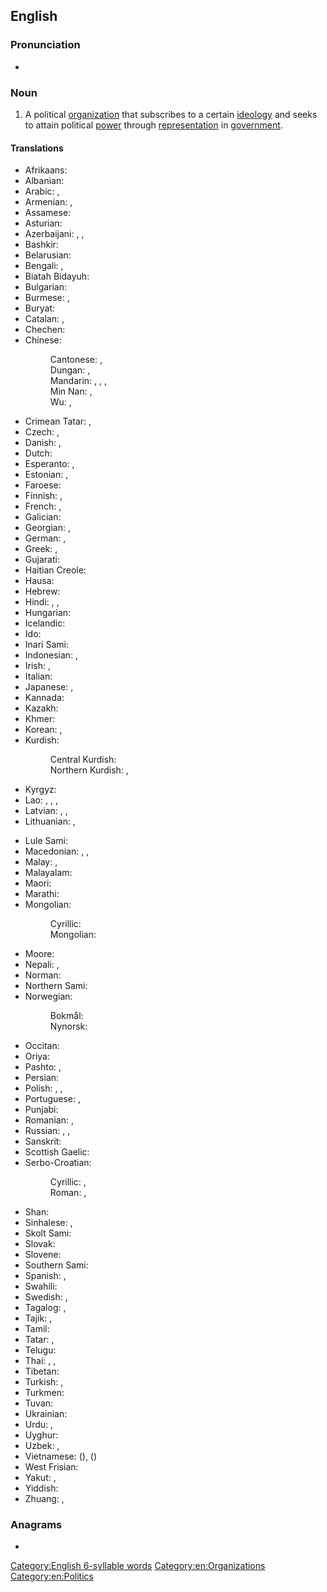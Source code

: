 ==English==
{{wikipedia}}

===Pronunciation===
* {{audio|en|En-uk-political party.ogg|Audio (UK)}}

===Noun===
{{en-noun}}

# A political [[organization]] that subscribes to a certain [[ideology]] and seeks to attain political [[power]] through [[representation]] in [[government]].

====Translations====
{{trans-top|political organization}}
* Afrikaans: {{t+|af|party}}
* Albanian: {{t+|sq|parti|f}}
* Arabic: {{t|ar|حِزْب|m}}, {{t|ar|حِزْب سِيَاسِيّ|m}}
* Armenian: {{t+|hy|կուսակցություն}}, {{t+|hy|պարտիա}} {{qualifier|dated}}
* Assamese: {{t|as|পাৰ্টি}}
* Asturian: {{t|ast|partíu|m}}
* Azerbaijani: {{t+|az|partiya}}, {{t+|az|firqə}}, {{t|az|hizb}}
* Bashkir: {{t|ba|фирҡә}}
* Belarusian: {{t+|be|па́ртыя|f}}
* Bengali: {{t+|bn|দল}}, {{t|bn|পার্টি}}
* Biatah Bidayuh: {{t|bth|patii}}
* Bulgarian: {{t+|bg|па́ртия|f}}
* Burmese: {{t+|my|ပါတီ}}, {{t|my|[[နိုင်ငံရေး]][[ပါတီ]]}}
* Buryat: {{t|bua|нам}}
* Catalan: {{t+|ca|partit|m}}, {{t|ca|partit polític|m}}
* Chechen: {{t|ce|парти}}
* Chinese:
*: Cantonese: {{t|yue|政黨}}, {{t|yue|政党|tr=zing3 dong2}}
*: Dungan: {{t|dng|дон}}, {{t|dng|җындон}}
*: Mandarin: {{t+|cmn|政黨}}, {{t+|cmn|政党|tr=zhèngdǎng}}, {{qualifier|suffix}} {{t+|cmn|黨|alt=-黨}}, {{t+|cmn|党|tr=-dǎng|alt=-党}}
*: Min Nan: {{t+|nan|政黨}}, {{t+|nan|政党|tr=chèng-tóng}}
*: Wu: {{t|wuu|政黨}}, {{t|wuu|政党|tr=tsen taan}}
* Crimean Tatar: {{t|crh|fırqa}}, {{t|crh|siyasiy fırqa}}
* Czech: {{t+|cs|strana|f}}, {{t+|cs|politická strana|f}}
* Danish: {{t+|da|parti|n}},  {{t|da|[[politisk]] [[parti]]|n}}
* Dutch: {{t+|nl|partij|f}}
* Esperanto: {{t+|eo|partio}}, {{t|eo|politiko partio}}
* Estonian: {{t|et|erakond}}, {{t+|et|partei}}
* Faroese: {{t|fo|flokkur|m}}
* Finnish: {{t|fi|[[poliittinen]] [[puolue]]}}, {{t+|fi|puolue}}
* French: {{t+|fr|parti|m}}, {{t|fr|[[parti]] [[politique]]|m}}
* Galician: {{t|gl|partido político|m}}
* Georgian: {{t|ka|პარტია}}, {{t|ka|პოლიტიკური პარტია}}
* German: {{t+|de|Partei|f}}, {{t|de|[[politische]] [[Partei]]|f}}
* Greek: {{t+|el|κόμμα|n}}, {{t|el|πολιτικό κόμμα|n}}
* Gujarati: {{t|gu|પાર્ટી}}
* Haitian Creole: {{t|ht|pati}}
* Hausa: {{t|ha|jam'iyya}}
* Hebrew: {{t+|he|מִפְלָגָה|tr=miflagá}}
* Hindi: {{t+|hi|दल|m}}, {{t+|hi|पार्टी|f}}, {{t+|hi|पक्ष|m}}
* Hungarian: {{t+|hu|párt}}
* Icelandic: {{t+|is|stjórnmálaflokkur|m}}
* Ido: {{t+|io|partiso}}
* Inari Sami: {{t|smn|piäládâh}}
* Indonesian: {{t+|id|partai}}, {{t+|id|partai politik}}
* Irish: {{t|ga|páirtí|m}}, {{t|ga|páirtí polaitíochta|m}}
* Italian: {{t+|it|partito|n}}
* Japanese: {{t+|ja|政党|tr=せいとう, seitō}}, {{t+|ja|党|tr=-とう, -tō|alt=-党}} {{qualifier|suffix}}
* Kannada: {{t+|kn|ಪಕ್ಷ}}
* Kazakh: {{t+|kk|партия}}
* Khmer: {{t|km|គណបក្ស}}
* Korean: {{t+|ko|정당(政黨)}}, {{t+|ko|당|alt=-당(黨)}} {{qualifier|suffix}}
* Kurdish:
*: Central Kurdish: {{t+|ckb|پارتی|f}}
*: Northern Kurdish: {{t+|kmr|partî|f}}, {{t+|kmr|hizb}}
* Kyrgyz: {{t+|ky|партия}}
* Lao: {{t|lo|ກ້ຳ}}, {{t|lo|ພວກ}}, {{t|lo|ພັກ}}, {{t|lo|ພັກ​ການ​ເມືອງ}}
* Latvian: {{t|lv|partija|f}}, {{t|lv|politiska partija|f}}, {{t|lv|politiskā partija|f}}
* Lithuanian: {{t+|lt|partija|f}}, {{t|lt|politinė partija|f}}
{{trans-mid}}
* Lule Sami: {{t|smj|belludahka}}
* Macedonian: {{t|mk|страна}}, {{t|mk|партија}}, {{t|mk|политичка партија|f}}
* Malay: {{t+|ms|parti}}, {{t+|ms|parti politik}}
* Malayalam: {{t+|ml|പാർട്ടി}}
* Maori: {{t|mi|rōpū tōrangapū}}
* Marathi: {{t|mr|पार्टी}}
* Mongolian:
*: Cyrillic: {{t+|mn|нам}}
*: Mongolian: {{t|mn|ᠨᠠᠮ}}
* Moore: {{t|mos|pagti}}
* Nepali: {{t|ne|पार्टी}}, {{t+|ne|दल}}
* Norman: {{t|nrf|parti|m}}
* Northern Sami: {{t|se|bellodat}}
* Norwegian:
*: Bokmål: {{t+|nb|parti|n}}
*: Nynorsk: {{t|nn|parti|n}}
* Occitan: {{t|oc|[[partit]] ([[politic]])}}
* Oriya: {{t|or|ପାର୍ଟୀ}}
* Pashto: {{t+|ps|حزب|m|tr=hezb}}, {{t|ps|ګوند|m|tr=gwand}}
* Persian: {{t+|fa|حزب|tr=hezb}}
* Polish: {{t+|pl|partia|f}}, {{t+|pl|partia polityczna}}, {{t+|pl|stronnictwo}}
* Portuguese: {{t+|pt|partido|m}}, {{t|pt|partido político|m}}
* Punjabi: {{t|pa|ਪਾਰਟੀ}}
* Romanian: {{t+|ro|partid|n}}, {{t|ro|partid politic|n}}
* Russian: {{t+|ru|па́ртия|f}}, {{t|ru|[[политический|полити́ческая]] [[па́ртия]]|f}}, {{t|ru|политформирование|n}}
* Sanskrit: {{t+|sa|पक्ष|m}}
* Scottish Gaelic: {{t|gd|pàirtidh|m}}
* Serbo-Croatian:
*: Cyrillic: {{t|sh|стра̏нка|f}}, {{t|sh|па̀ртија|f}}
*: Roman: {{t+|sh|strȁnka|f}}, {{t+|sh|pàrtija|f}}
* Shan: {{t+|shn|ပႃႇတီႇ}}
* Sinhalese: {{t|si|පක්ෂය}}, {{t|si|පාටිය}}
* Skolt Sami: {{t|sms|peällõk}}
* Slovak: {{t+|sk|strana|f}}
* Slovene: {{t+|sl|stranka|f}}
* Southern Sami: {{t|sma|krirrie}}
* Spanish: {{t+|es|partido|m}}, {{t|es|[[partido]] [[político]]|m}}
* Swahili: {{t+|sw|chama}}
* Swedish: {{t+|sv|politiskt parti|n}}, {{t+|sv|parti|n}}
* Tagalog: {{t|tl|lapian}}, {{t+|tl|partido}}
* Tajik: {{t+|tg|партия}}, {{t+|tg|ҳизб}}
* Tamil: {{t+|ta|கட்சி}}
* Tatar: {{t+|tt|фирка}}, {{t|tt|партия}}
* Telugu: {{t+|te|పార్టీ}}
* Thai: {{t+|th|พรรคการเมือง}}, {{t+|th|พรรค}}, {{t+|th|คณะ}}
* Tibetan: {{t|bo|ཚོགས་པ}}
* Turkish: {{t+|tr|parti}}, {{t+|tr|siyasî parti}}
* Turkmen: {{t|tk|partiýa}}
* Tuvan: {{t|tyv|партия}}
* Ukrainian: {{t|uk|па́ртія|f}}
* Urdu: {{t|ur|جماعت|f|tr=jamā'at}}, {{t|ur|پارٹی|f|tr=pārṭī}}
* Uyghur: {{t|ug|پارتىيە}}
* Uzbek: {{t+|uz|partiya}}, {{t|uz|hizb}}
* Vietnamese: {{t|vi|chánh đảng}} ({{t|vi|政黨}}), {{t+|vi|đảng}} ({{t|vi|黨}})
* West Frisian: {{t|fy|partij|c}}
* Yakut: {{t|sah|баартыйа}}, {{t|sah|партия}}
* Yiddish: {{t|yi|פּאַרטיי|f}}
* Zhuang: {{t|za|dangj}}, {{t|za|cwngdangj}}
{{trans-bottom}}

===Anagrams===
* {{anagrams|en|a=aaciillopprtty|party political}}

[[Category:English 6-syllable words]]
[[Category:en:Organizations]]
[[Category:en:Politics]]